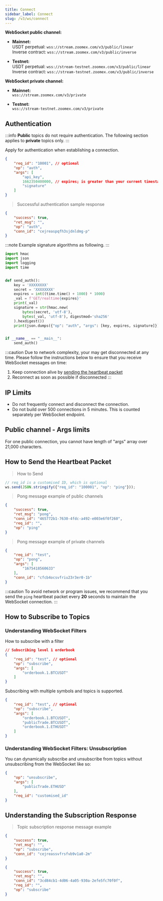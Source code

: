 ```yaml
---
title: Connect
sidebar_label: Connect
slug: /v3/ws/connect
---
```


**WebSocket public channel:**

- **Mainnet:**<br/>
USDT perpetual: `wss://stream.zoomex.com/v3/public/linear`<br/>
Inverse contract: `wss://stream.zoomex.com/v3/public/inverse`<br/>

- **Testnet:**<br/>
USDT perpetual: `wss://stream-testnet.zoomex.com/v3/public/linear`<br/>
Inverse contract: `wss://stream-testnet.zoomex.com/v3/public/inverse`<br/>

**WebSocket private channel:**
- **Mainnet:**<br/>
`wss://stream.zoomex.com/v3/private`

- **Testnet:**<br/>
`wss://stream-testnet.zoomex.com/v3/private`

## Authentication
:::info
<b>Public</b> topics do not require authentication. The following section applies to <b>private</b> topics only.
:::

<p>Apply for authentication when establishing a connection.</p>

```json
{
    "req_id": "10001", // optional
    "op": "auth",
    "args": [
        "api_key",
        1662350400000, // expires; is greater than your current timestamp
        "signature"
    ]
}
```

> Successful authentication sample response

```json
{
    "success": true,
    "ret_msg": "",
    "op": "auth",
    "conn_id": "cejreaspqfh3sjdnldmg-p"
}
```

:::note
Example signature algorithms as following.
:::
```python
import hmac
import json
import logging
import time


def send_auth():
    key = 'XXXXXXXX'
    secret = 'XXXXXXXX'
    expires = int((time.time() + 1000) * 1000)
    _val = f'GET/realtime{expires}'
    print(_val)
    signature = str(hmac.new(
        bytes(secret, 'utf-8'),
        bytes(_val, 'utf-8'), digestmod='sha256'
    ).hexdigest())
    print(json.dumps({"op": "auth", "args": [key, expires, signature]}))


if __name__ == "__main__":
    send_auth()
```

:::caution
Due to network complexity, your may get disconnected at any time. Please follow the instructions below to ensure that you receive WebSocket messages on time:
1. Keep connection alive by [sending the heartbeat packet](connect#how-to-send-the-heartbeat-packet)
2. Reconnect as soon as possible if disconnected
:::

## IP Limits
* Do not frequently connect and disconnect the connection.
* Do not build over 500 connections in 5 minutes. This is counted separately per WebSocket endpoint.

## Public channel - Args limits
For one public connection, you cannot have length of "args" array over 21,000 characters.

## How to Send the Heartbeat Packet

> How to Send

```javascript
// req_id is a customised ID, which is optional
ws.send(JSON.stringify({"req_id": "100001", "op": "ping"}));
```

> Pong message example of public channels

```json
{
    "success": true,
    "ret_msg": "pong",
    "conn_id": "465772b1-7630-4fdc-a492-e003e6f0f260",
    "req_id": "",
    "op": "ping"
}
```

> Pong message example of private channels

```json
{
    "req_id": "test",
    "op": "pong",
    "args": [
        "1675418560633"
    ],
    "conn_id": "cfcb4ocsvfriu23r3er0-1b"
}
```

:::caution
To avoid network or program issues, we recommend that you send the <code>ping</code> heartbeat packet every <b>20</b> seconds to maintain the WebSocket connection.
:::

## How to Subscribe to Topics
### Understanding WebSocket Filters

How to subscribe with a filter

```json
// Subscribing level 1 orderbook
{
    "req_id": "test", // optional
    "op": "subscribe",
    "args": [
        "orderbook.1.BTCUSDT"
    ]
}
```

Subscribing with multiple symbols and topics is supported.

```json
{
    "req_id": "test", // optional
    "op": "subscribe",
    "args": [
        "orderbook.1.BTCUSDT",
        "publicTrade.BTCUSDT",
        "orderbook.1.ETHUSDT"
    ]
}
```

### Understanding WebSocket Filters: Unsubscription

You can dynamically subscribe and unsubscribe from topics without unsubscribing from the WebSocket like so:

```json
{
    "op": "unsubscribe",
    "args": [
        "publicTrade.ETHUSD"
    ],
    "req_id": "customised_id"
}
```

## Understanding the Subscription Response
> Topic subscription response message example

<Tabs>
<TabItem value="private" label="Private">

```json
{
    "success": true,
    "ret_msg": "",
    "op": "subscribe",
    "conn_id": "cejreassvfrsfvb9v1a0-2m"
}
```

</TabItem>

<TabItem value="public-future" label="Linear/Inverse">

```json
{
    "success": true,
    "ret_msg": "",
    "conn_id": "3cd84cb1-4d06-4a05-930a-2efe5fc70f0f",
    "req_id": "",
    "op": "subscribe"
}
```

</TabItem>

</Tabs>

